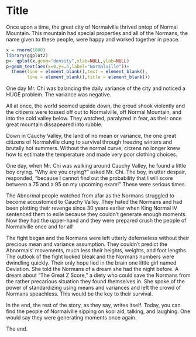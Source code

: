 Title
========================================================

Once upon a time, the great city of Normalville thrived ontop of Normal Mountain. This mountain had special properties and all of the Normans, the name given to these people, were happy and worked together in peace. 

```r
x = rnorm(1000)
library(ggplot2)
p<- qplot(x,geom="density",xlab=NULL,ylab=NULL)
p+geom_text(aes(x=0,y=.4,label="Normalville"))+
  theme(line = element_blank(),text = element_blank(),
        line = element_blank(),title = element_blank())
```


One day Mr. Chi was balancing the daily variance of the city and noticed a HUGE problem. The variance was negative. 

All at once, the world seemed upside down, the groud shook violently and the citizens were tossed off out to Normalville, off Normal Mountain, and into the cold valley below. They watched, paralyzed in fear, as their once great mountain dissapeared into rubble. 






Down in Cauchy Valley, the land of no mean or variance, the one great citizens of Normalville clung to survival through freezing winters and brutally hot summers. Without the normal curve, citzens no longer knew how to estimate the temperature and made very poor clothing choices. 

One day, when Mr. Chi was walking around Cauchy Valley, he found a little boy crying. "Why are you crying?" asked Mr. Chi. The boy, in utter despair, responded, "because I cannot find out the probability that I will score between a 75 and a 95 on my upcoming exam!" These were serious times. 

The Abnormal people watched from afar as the Normans struggled to become accustomed to Cauchy Valley. They hated the Normans and had been plotting their revenge since 30 years  earlier when King Normal IV sentenced them to exile because they couldn't generate enough moments. Now they had the upper-hand and they were prepared crush the people of Normalville once and for all!


The fight began and the Normans were left utterly defenseless without their precious mean and variance assumption. They couldn't predict the Abnormals' movements, much less their heights, weights, and foot lengths. The outlook of the fight looked bleak and the Normans numbers were dwindling quickly. Their only hope lied in the brain one little girl named Deviation. She told the Normans of a dream she had the night before. A dream about "The Great Z Score," a diety who could save the Normans from the rather precarious situation they found themselves in. She spoke of the power of standardizing using means and variances and left the crowd of Normans speachless. This would be the key to their survival. 

In the end, the rest of the story, as they say, writes itself. Today, you can find the people of Normalville sipping on kool aid, talking, and laughing. One would say they were generating moments once again. 

The end. 





